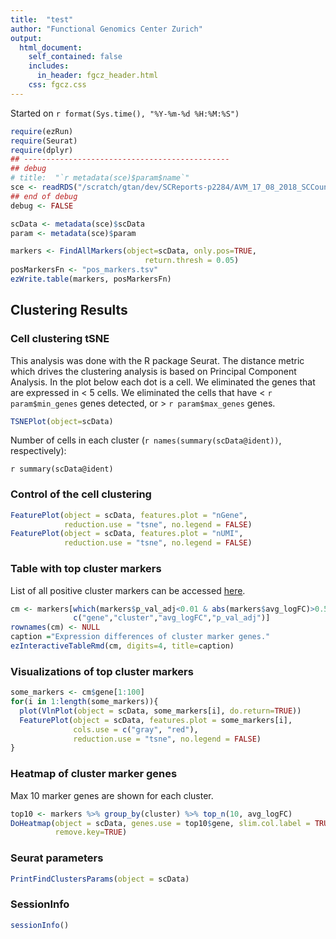 ```yaml
---
title:  "test"
author: "Functional Genomics Center Zurich"
output: 
  html_document:
    self_contained: false
    includes:
      in_header: fgcz_header.html
    css: fgcz.css
---
```


Started on `r format(Sys.time(), "%Y-%m-%d %H:%M:%S")`

```r
require(ezRun)
require(Seurat)
require(dplyr)
## ----------------------------------------------
## debug
# title:  "`r metadata(sce)$param$name`"
sce <- readRDS("/scratch/gtan/dev/SCReports-p2284/AVM_17_08_2018_SCCountQC/sce.rds")
## end of debug
debug <- FALSE

scData <- metadata(sce)$scData
param <- metadata(sce)$param
```

```r
markers <- FindAllMarkers(object=scData, only.pos=TRUE,
                              return.thresh = 0.05)
posMarkersFn <- "pos_markers.tsv"
ezWrite.table(markers, posMarkersFn)
```

## Clustering Results {.tabset}

### Cell clustering tSNE

This analysis was done with the R package Seurat. The distance metric which drives the clustering analysis is based on Principal Component Analysis.  In the plot below each dot is a cell.
We eliminated the genes that are expressed in < 5 cells. We eliminated the cells that have < `r param$min_genes` genes detected, or > `r param$max_genes` genes.

```r
TSNEPlot(object=scData)
```

Number of cells in each cluster (`r names(summary(scData@ident))`, respectively):

`r summary(scData@ident)`

### Control of the cell clustering

```r
FeaturePlot(object = scData, features.plot = "nGene", 
            reduction.use = "tsne", no.legend = FALSE)
FeaturePlot(object = scData, features.plot = "nUMI", 
            reduction.use = "tsne", no.legend = FALSE)
```

### Table with top cluster markers

List of all positive cluster markers can be accessed [here](`r posMarkersFn`).

```r
cm <- markers[which(markers$p_val_adj<0.01 & abs(markers$avg_logFC)>0.5),
              c("gene","cluster","avg_logFC","p_val_adj")]
rownames(cm) <- NULL
caption ="Expression differences of cluster marker genes."
ezInteractiveTableRmd(cm, digits=4, title=caption)
```

### Visualizations of top cluster markers

```r
some_markers <- cm$gene[1:100]
for(i in 1:length(some_markers)){
  plot(VlnPlot(object = scData, some_markers[i], do.return=TRUE))
  FeaturePlot(object = scData, features.plot = some_markers[i],
              cols.use = c("gray", "red"),
              reduction.use = "tsne", no.legend = FALSE)
}
```

### Heatmap of cluster marker genes
Max 10 marker genes are shown for each cluster. 

```r
top10 <- markers %>% group_by(cluster) %>% top_n(10, avg_logFC)
DoHeatmap(object = scData, genes.use = top10$gene, slim.col.label = TRUE,
          remove.key=TRUE)
```

### Seurat parameters
```r
PrintFindClustersParams(object = scData)
```

### SessionInfo
```r
sessionInfo()
```
